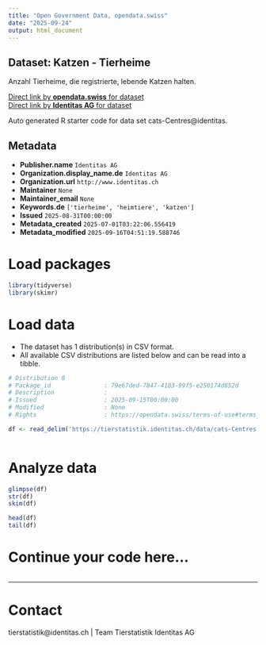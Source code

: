 ```yaml
---
title: "Open Government Data, opendata.swiss"
date: "2025-09-24"
output: html_document
---
```


## Dataset: Katzen - Tierheime

Anzahl Tierheime, die registrierte, lebende Katzen halten.

[Direct link by **opendata.swiss** for dataset](https://opendata.swiss/de/dataset/katzen-tierheime)<br>
[Direct link by **Identitas AG** for dataset](https://tierstatistik.identitas.ch/)

Auto generated R starter code for data set cats-Centres@identitas.

## Metadata

- **Publisher.name** `Identitas AG`
- **Organization.display_name.de** `Identitas AG`
- **Organization.url** `http://www.identitas.ch`
- **Maintainer** `None`
- **Maintainer_email** `None`
- **Keywords.de** `['tierheime', 'heimtiere', 'katzen']`
- **Issued** `2025-08-31T00:00:00`
- **Metadata_created** `2025-07-01T03:22:06.556419`
- **Metadata_modified** `2025-09-16T04:51:19.588746`


# Load packages

```r

library(tidyverse)
library(skimr)

```

# Load data

-   The dataset has 1 distribution(s) in CSV format.
-   All available CSV distributions are listed below and can be read into a tibble.

```r

# Distribution 0
# Package_id               : 79e67ded-7847-4183-99f5-e250174d852d
# Description              : 
# Issued                   : 2025-09-15T00:00:00
# Modified                 : None
# Rights                   : https://opendata.swiss/terms-of-use#terms_by

df <- read_delim('https://tierstatistik.identitas.ch/data/cats-Centres.csv')



```

# Analyze data

```r

glimpse(df)
str(df)
skim(df)

head(df)
tail(df)

```

# Continue your code here...

```r

```

------------------------------------------------------------------------

# Contact

tierstatistik@identitas.ch | Team Tierstatistik Identitas AG
